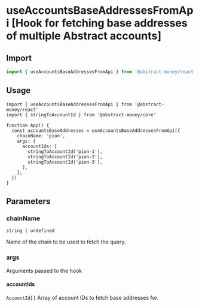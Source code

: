 
# useAccountsBaseAddressesFromApi [Hook for fetching base addresses of multiple Abstract accounts]

## Import

```ts twoslash 
import { useAccountsBaseAddressesFromApi } from '@abstract-money/react'
```

## Usage

```tsx twoslash [index.tsx]
import { useAccountsBaseAddressesFromApi } from '@abstract-money/react'
import { stringToAccountId } from '@abstract-money/core'

function App() {
  const accountsBaseAddresses = useAccountsBaseAddressesFromApi({
    chainName: 'pion',
    args: {
      accountIds: [
        stringToAccountId('pion-1'),
        stringToAccountId('pion-2'),
        stringToAccountId('pion-3'),
      ],
    },
  })
}
```

## Parameters

### chainName

`string | undefined`

Name of the chain to be used to fetch the query.

### args

Arguments passed to the hook

#### accountIds
`AccountId[]` Array of account IDs to fetch base addresses for.

<ParameterExtraSnippet />
<ParameterQuerySnippet />
